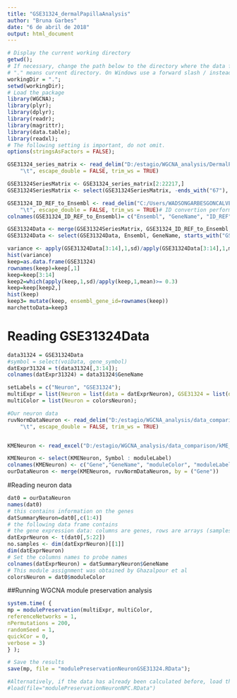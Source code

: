 ```yaml
---
title: "GSE31324_dermalPapillaAnalysis"
author: "Bruna Garbes"
date: "6 de abril de 2018"
output: html_document
---
```



```r
# Display the current working directory
getwd();
# If necessary, change the path below to the directory where the data files are stored.
# "." means current directory. On Windows use a forward slash / instead of the usual \.
workingDir = ".";
setwd(workingDir);
# Load the package
library(WGCNA);
library(plyr);
library(dplyr);
library(readr);
library(magrittr);
library(data.table);
library(readxl);
# The following setting is important, do not omit.
options(stringsAsFactors = FALSE);

```

```r
GSE31324_series_matrix <- read_delim("D:/estagio/WGCNA_analysis/DermalPapillaAnalysis/GSE31324_series_matrix.txt", 
    "\t", escape_double = FALSE, trim_ws = TRUE)

GSE31324SeriesMatrix <- GSE31324_series_matrix[2:22217,]
GSE31324SeriesMatrix <- select(GSE31324SeriesMatrix, -ends_with("67"), -ends_with("68"), -ends_with("69"),-ends_with("70"))

GSE31324_ID_REF_to_Ensembl <- read_delim("C:/Users/WADSONGARBESGONCALVE/Desktop/dataInputs/DermalPapillaAnalysis/GSE31324_ID_REF_to_Ensembl.txt", 
    "\t", escape_double = FALSE, trim_ws = TRUE)# ID convertion performed with Biomart
colnames(GSE31324_ID_REF_to_Ensembl)= c("Ensembl", "GeneName", "ID_REF")
```

```r
GSE31324Data <- merge(GSE31324SeriesMatrix, GSE31324_ID_REF_to_Ensembl, by = c("ID_REF"))
GSE31324Data <- select(GSE31324Data, Ensembl, GeneName, starts_with("GSM"))

variance <- apply(GSE31324Data[3:14],1,sd)/apply(GSE31324Data[3:14],1,mean)
hist(variance)
keep=as.data.frame(GSE31324)
rownames(keep)=keep[,1]
keep=keep[3:14]
keep2=which(apply(keep,1,sd)/apply(keep,1,mean)>= 0.3)
keep=keep[keep2,]
hist(keep)
keep3= mutate(keep, ensembl_gene_id=rownames(keep))
marchettoData=keep3
```

# Reading GSE31324Data
```r

data31324 = GSE31324Data
#symbol = select(voiData, gene_symbol)
datExpr31324 = t(data31324[,3:14]);
colnames(datExpr31324) = data31324$GeneName

setLabels = c("Neuron", "GSE31324");
multiExpr = list(Neuron = list(data = datExprNeuron), GSE31324 = list(data = datExpr31324));
multiColor = list(Neuron = colorsNeuron);
```

```r
#Our neuron data 
ruvNormDataNeuron <- read_delim("D:/estagio/WGCNA_analysis/data_comparison/countData_RUV_Normalized_Neuron_nDEGs_HKgenes_p0.4_k4.txt", 
    "\t", escape_double = FALSE, trim_ws = TRUE)


KMENeuron <- read_excel("D:/estagio/WGCNA_analysis/data_comparison/kME_counts_Neurons_p0.4_k4_keep0.0125_power16_minsize150_cut0.15.xlsx")

KMENeuron <- select(KMENeuron, Symbol : moduleLabel)
colnames(KMENeuron) <- c("Gene","GeneName", "moduleColor", "moduleLabel")
ourDataNeuron <- merge(KMENeuron, ruvNormDataNeuron, by = ("Gene"))

```

#Reading neuron data
```r
dat0 = ourDataNeuron
names(dat0)
# this contains information on the genes
datSummaryNeuron=dat0[,c(1:4)]
# the following data frame contains
# the gene expression data: columns are genes, rows are arrays (samples)
datExprNeuron <- t(dat0[,5:22])
no.samples <- dim(datExprNeuron)[[1]]
dim(datExprNeuron)
# Set the columns names to probe names
colnames(datExprNeuron) = datSummaryNeuron$GeneName
# This module assignment was obtained by Ghazalpour et al
colorsNeuron = dat0$moduleColor
```



##Running WGCNA module preservation analysis
```r

system.time( {
mp = modulePreservation(multiExpr, multiColor,
referenceNetworks = 1,
nPermutations = 200,
randomSeed = 1,
quickCor = 0,
verbose = 3)
} );

# Save the results
save(mp, file = "modulePreservationNeuronGSE31324.RData");

#Alternatively, if the data has already been calculated before, load them from disk:
#load(file="modulePreservationNeuronNPC.RData")
```
